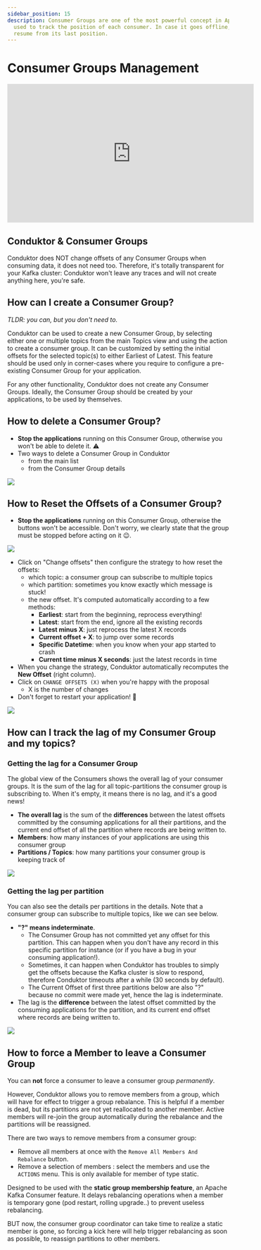 ```yaml
---
sidebar_position: 15
description: Consumer Groups are one of the most powerful concept in Apache Kafka. It is
  used to track the position of each consumer. In case it goes offline, it can
  resume from its last position.
---
```



# Consumer Groups Management

<iframe
  width="560"
  height="315"
  src="https://www.youtube.com/embed/RCpjLuZyPq4"
  title="YouTube video player"
  frameborder="0"
  allow="accelerometer; autoplay; clipboard-write; encrypted-media; gyroscope; picture-in-picture"
  allowfullscreen
></iframe>

## Conduktor & Consumer Groups

Conduktor does NOT change offsets of any Consumer Groups when consuming data, it does not need too. Therefore, it's totally transparent for your Kafka cluster: Conduktor won't leave any traces and will not create anything here, you're safe.

## How can I create a Consumer Group?

_TLDR: you can, but you don't need to._

Conduktor can be used to create a new Consumer Group, by selecting either one or multiple topics from the main Topics view and using the action to create a consumer group. It can be customized by setting the initial offsets for the selected topic(s) to either Earliest of Latest. This feature should be used only in corner-cases where you require to configure a pre-existing Consumer Group for your application.

For any other functionality, Conduktor does not create any Consumer Groups. Ideally, the Consumer Group should be created by your applications, to be used by themselves.

## How to delete a Consumer Group?

- **Stop the applications** running on this Consumer Group, otherwise you won't be able to delete it. ⚠️
- Two ways to delete a Consumer Group in Conduktor
  - from the main list
  - from the Consumer Group details

![](./assets/assets/screenshot-2020-09-20-at-12.21.07.png)

## How to Reset the Offsets of a Consumer Group?

- **Stop the applications** running on this Consumer Group, otherwise the buttons won't be accessible. Don't worry, we clearly state that the group must be stopped before acting on it 😉.

![](./assets/assets/screenshot-2020-09-20-at-12.03.06.png)

- Click on "Change offsets" then configure the strategy to how reset the offsets:
  - which topic: a consumer group can subscribe to multiple topics
  - which partition: sometimes you know exactly which message is stuck!
  - the new offset. It's computed automatically according to a few methods:&#x20;
    - **Earliest**: start from the beginning, reprocess everything!
    - **Latest**: start from the end, ignore all the existing records
    - **Latest minus X**: just reprocess the latest X records
    - **Current offset + X**: to jump over some records
    - **Specific Datetime**: when you know when your app started to crash
    - **Current time minus X seconds**: just the latest records in time
- When you change the strategy, Conduktor automatically recomputes the **New Offset** (right column).
- Click on `CHANGE OFFSETS (X)` when you're happy with the proposal
  - X is the number of changes
- Don't forget to restart your application! 💪

![](./assets/assets/screenshot-2020-09-20-at-12.06.59.png)

## How can I track the lag of my Consumer Group and my topics?

### Getting the lag for a Consumer Group

The global view of the Consumers shows the overall lag of your consumer groups. It is the sum of the lag for all topic-partitions the consumer group is subscribing to. When it's empty, it means there is no lag, and it's a good news!

- **The overall lag** is the sum of the **differences** between the latest offsets committed by the consuming applications for all their partitions, and the current end offset of all the partition where records are being written to.
- **Members**: how many instances of your applications are using this consumer group
- **Partitions / Topics**: how many partitions your consumer group is keeping track of

![](./assets/assets/screenshot-2021-01-29-at-19.23.34.png)

### Getting the lag per partition

You can also see the details per partitions in the details. Note that a consumer group can subscribe to multiple topics, like we can see below.

- **"?" means indeterminate**.
  - The Consumer Group has not committed yet any offset for this partition. This can happen when you don't have any record in this specific partition for instance (or if you have a bug in your consuming application!).
  - Sometimes, it can happen when Conduktor has troubles to simply get the offsets because the Kafka cluster is slow to respond, therefore Conduktor timeouts after a while (30 seconds by default).
  - The Current Offset of first three partitions below are also "?" because no commit were made yet, hence the lag is indeterminate.
- The lag is the **difference** between the latest offset committed by the consuming applications for the partition, and its current end offset where records are being written to.

![](./assets/assets/consumer-group-question-mark.jpg)

## How to force a Member to leave a Consumer Group

You can **not** force a consumer to leave a consumer group _permanently_.&#x20;

However, Conduktor allows you to remove members from a group, which will have for effect to trigger a group rebalance. This is helpful if a member is dead, but its partitions are not yet reallocated to another member. Active members will re-join the group automatically during the rebalance and the partitions will be reassigned.

There are two ways to remove members from a consumer group:

- Remove all members at once with the `Remove All Members And Rebalance` button.
- Remove a selection of members : select the members and use the `ACTIONS` menu. This is only available for member of type static.

<InfoBox type="success">
Designed to be used with the <strong>static group membership feature</strong>, an Apache Kafka Consumer feature. It delays rebalancing operations when a member is temporary gone (pod restart, rolling upgrade..) to prevent useless rebalancing.

BUT now, the consumer group coordinator can take time to realize a static member is gone, so forcing a kick here will help trigger rebalancing as soon as possible, to reassign partitions to other members.

</InfoBox>
